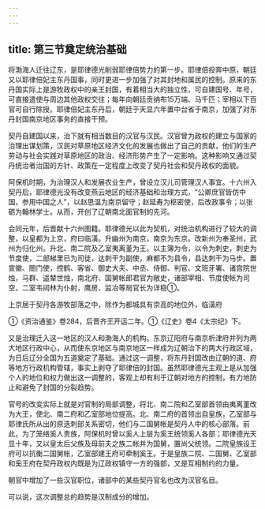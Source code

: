 ```yaml
---
---
---
```

title: 第三节奠定统治基础
---



将渤海人迁往辽东，是耶律德光削弱耶律倍势力的第一步。耶律倍投奔中原，朝廷又以耶律倍妃主东丹国事，同时更进一步加强了对其封地和属民的控制。原来的东丹国实际上是游牧政权中的亲王封国，有着相当大的独立性，可自建国号、年号，可直接遣使与周边其他政权交往；每年向朝廷贡纳布15万端、马千匹；宰相以下百官可自行除授。耶律倍妃主东丹后，朝廷于天显六年置中台省于南京，加强了对东丹封国南京地区事务的直接干预。

契丹自建国以来，治下就有相当数目的汉官与汉民。汉官曾为政权的建立与国家的治理出谋划策，汉民对草原地区经济文化的发展也做出了自己的贡献，他们的生产劳动与社会实践对草原地区的政治、经济形势产生了一定影响。这种影响又通过契丹统治者治国的方针、政策在一定程度上改变了契丹社会和契丹政权的面貌。

阿保机时期，为治理汉人和发展农业生产，曾设立汉儿司管理汉人事宜。十六州入契丹后，耶律德光没有改变燕云地区的经济基础和治理方式，“公卿庶官皆仿中国，参用中国之人”，以赵思温为南京留守；赵延寿为枢密使，后改政事令；以张砺为翰林学士。从而，开创了辽朝南北面官制的先河。

会同元年，后晋献十六州图籍。耶律德光以此为契机，对统治机构进行了较大的调整，以皇都为上京，府曰临潢。升幽州为南京，南京为东京。改新州为奉圣州，武州为归化州。升北、南二院及乙室夷离堇为王。以主簿为令，以令为刺史，刺史为节度使，二部梯里已为司徒，达刺干为副使，麻都不为县令，县达刺干为马步。置宣徽、閤门使，控鹤、客省、御史大夫、中丞、侍御、判官、文班牙署、诸宫院世烛，马群、遥辇世烛，南北府、国舅帐郎君官为敞史，诸部宰相、节度使帐为司空，二室韦闼林为仆射，鹰房、监冶等局官长为详稳①。

上京居于契丹各游牧部落之中，除作为都城具有崇高的地位外，临潢府

①《资治通鉴》卷284，后晋齐王开运二年。①《辽史》卷4《太宗纪》下。

又是治理迁入这一地区的汉人和渤海人的机构。东京辽阳府与南京析津府并列为两大地区行政中心，从而使东京地区与南京地区一样成为辽朝治下的两大行政区域，为日后辽分全国为五道奠定了基础。通过这一调整，将东丹封国改由辽朝的道、府等地方行政机构管辖，事实上剥夺了耶律倍的封国。虽然耶律德光主观上是从加强个人的地位和权力做出这一调整的，客观上却有利于辽朝对地方的控制，有力地防止和避免了封国的分裂趋势。

官号的改变实际上就是对官制的局部调整，将北、南二院和乙室部首领由夷离堇改为大王，使北、南二府和乙室部地位提高。北、南二府的首领出自皇族，乙室部与耶律氏所从出的原迭刺部关系密切，他们与二国舅帐是契丹人中的核心部落。前此，为了笼络奚人贵族，阿保机时曾以奚人上层为奚王统领奚人各部；耶律德光天显十年，又以皇太后父族及母前夫之族二帐并为国舅，置尚父统领。二院皇族设王府可以抗衡二国舅帐，乙室部建王府可牵制奚王。于是皇族二院、二国舅、乙室部和奚王府在契丹政权内既是为辽政权镇守一方的强部，又是互相制约的力量。

朝官中增加了一些汉官职位，诸部中的某些契丹官名也改为汉官名目。

可以说，这次调整总的趋势是汉制成分的增加。